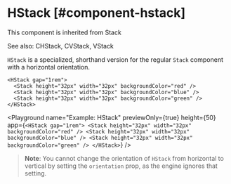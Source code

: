 
# HStack [#component-hstack]

This component is inherited from <SmartLink href="/components/Stack">Stack</SmartLink>

See also: <SmartLink href="/components/CHStack">CHStack</SmartLink>, <SmartLink href="/components/CVStack">CVStack</SmartLink>, <SmartLink href="/components/VStack">VStack</SmartLink>

`HStack` is a specialized, shorthand version for the regular `Stack` component with a horizontal orientation.

```ueml copy
<HStack gap="1rem">
  <Stack height="32px" width="32px" backgroundColor="red" />
  <Stack height="32px" width="32px" backgroundColor="blue" />
  <Stack height="32px" width="32px" backgroundColor="green" />
</HStack>
```

<Playground
  name="Example: HStack"
  previewOnly={true}
  height={50}
  app={`
    <HStack gap="1rem">
      <Stack height="32px" width="32px" backgroundColor="red" />
      <Stack height="32px" width="32px" backgroundColor="blue" />
      <Stack height="32px" width="32px" backgroundColor="green" />
    </HStack>
 `}
/>

> **Note**: You cannot change the orientation of `HStack` from horizontal to vertical by setting the `orientation` prop, as the engine ignores that setting.



